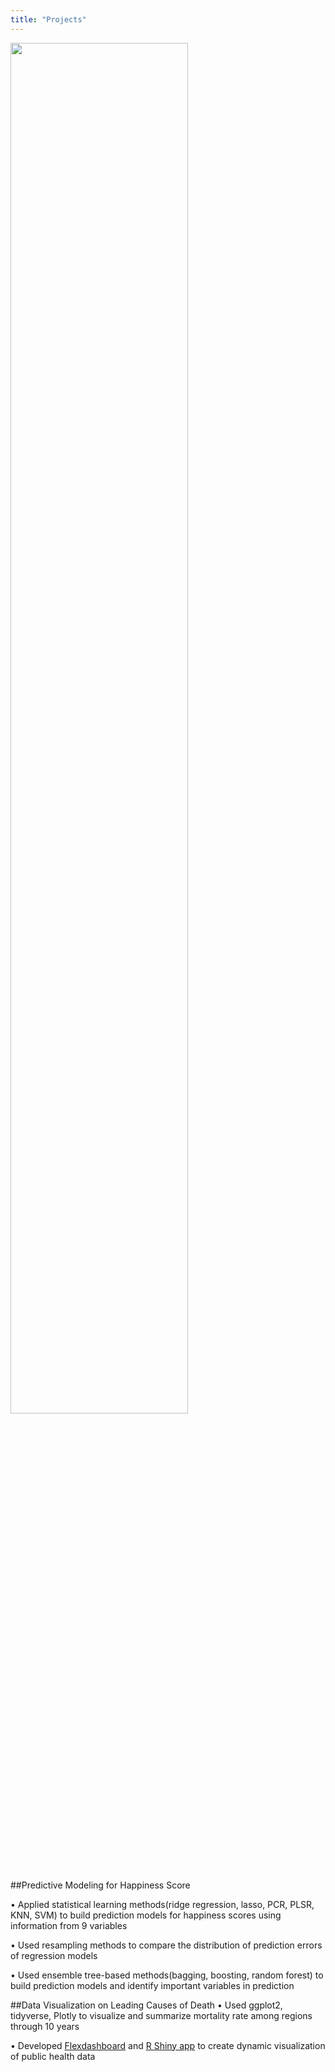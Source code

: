 ```yaml
---
title: "Projects"
---
```


<img src="images/IMG_135850.jpg" style="width:75%">

##Predictive Modeling for Happiness Score

• Applied statistical learning methods(ridge regression, lasso, PCR, PLSR, KNN, SVM) to build prediction models for happiness scores using information from 9 variables

• Used resampling methods to compare the distribution of prediction errors of regression models

• Used ensemble tree-based methods(bagging, boosting, random forest) to build prediction models and identify important variables in prediction

##Data Visualization on Leading Causes of Death
• Used ggplot2, tidyverse, Plotly to visualize and summarize mortality rate among regions through 10 years

• Developed [Flexdashboard](https://wp2241.github.io/final-project-flexdashboard/) and [R Shiny app](https://fionalav.shinyapps.io/Final_prject_shiny/) to create dynamic visualization of public health data


